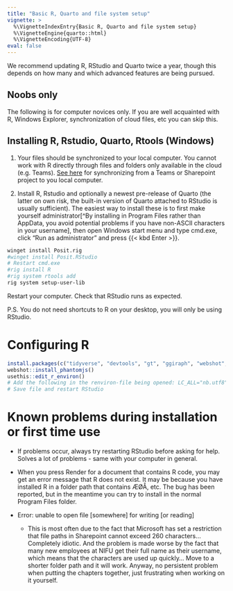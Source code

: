 ```yaml
---
title: "Basic R, Quarto and file system setup"
vignette: >
  %\VignetteIndexEntry{Basic R, Quarto and file system setup}
  %\VignetteEngine{quarto::html}
  %\VignetteEncoding{UTF-8}
eval: false
---
```



::: callout-tip

We recommend updating R, RStudio and Quarto twice a year, though this depends on how many and which advanced features are being pursued.

:::

::: callout-note

## Noobs only

The following is for computer novices only. If you are well acquainted with R, Windows Explorer, synchronization of cloud files, etc you can skip this.

:::

## Installing R, Rstudio, Quarto, Rtools (Windows)

#. Your files should be synchronized to your local computer. You cannot work with R directly through files and folders only available in the cloud (e.g. Teams). [See here](https://www.berkshirecc.edu/knowledge/microsoft-office/sync-teams-files.php) for synchronizing from a Teams or Sharepoint project to you local computer. 

#. Install R, Rstudio and optionally a newest pre-release of Quarto (the latter on own risk, the built-in version of Quarto attached to RStudio is usually sufficient). The easiest way to install these is to first make yourself administrator[^By installing in Program Files rather than AppData, you avoid potential problems if you have non-ASCII characters in your username], then open Windows start menu and type cmd.exe, click "Run as administrator" and press {{< kbd Enter >}}.


```bash
winget install Posit.rig
#winget install Posit.RStudio
# Restart cmd.exe
#rig install R
#rig system rtools add
rig system setup-user-lib
```

Restart your computer. Check that RStudio runs as expected.

P.S. You do not need shortcuts to R on your desktop, you will only be using RStudio.


# Configuring R

```R
install.packages(c("tidyverse", "devtools", "gt", "ggiraph", "webshot", "webshot2", "saros.base", "saros"))
webshot::install_phantomjs()
usethis::edit_r_environ()
# Add the following in the renviron-file being opened: LC_ALL="nb.utf8"
# Save file and restart RStudio
```

# Known problems during installation or first time use

-   If problems occur, always try restarting RStudio before asking for help. Solves a lot of problems - same with your computer in general.

-   When you press Render for a document that contains R code, you may get an error message that R does not exist. It may be because you have installed R in a folder path that contains ÆØÅ, etc. The bug has been reported, but in the meantime you can try to install in the normal Program Files folder.

-   Error: unable to open file \[somewhere\] for writing \[or reading\]

    -   This is most often due to the fact that Microsoft has set a restriction that file paths in Sharepoint cannot exceed 260 characters... Completely idiotic. And the problem is made worse by the fact that many new employees at NIFU get their full name as their username, which means that the characters are used up quickly... Move to a shorter folder path and it will work. Anyway, no persistent problem when putting the chapters together, just frustrating when working on it yourself.